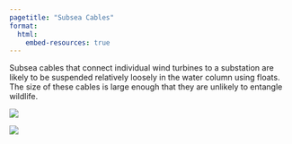 ```yaml
---
pagetitle: "Subsea Cables"
format:
  html:
    embed-resources: true
---
```


::: {.grid}
::::: {.g-col-12}
::::::: {#cable-info}
Subsea cables that connect individual wind turbines to a substation are likely to be suspended relatively loosely in the water column using floats. The size of these cables is large enough that they are unlikely to entangle wildlife.
:::::::
:::::
::::: {.g-col-5}
::::::: {#cross-section}
![](../../images/infographic/cable-cross-section.jpg)
:::::::
:::::
::::: {.g-col-5}
::::::: {#balmoral}
![](../../images/infographic/balmoral.jpg)
:::::::
:::::
:::
